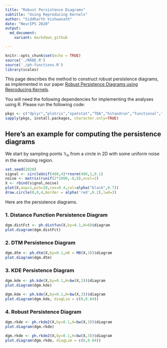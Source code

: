 ```yaml
---
title: "Robust Persistence Diagrams"
subtitle: "Using Reproducing Kernels"
author: "Siddharth Vishwanath"
date: "NeurIPS 2020"
output:
  md_document:
    variant: markdown_github

---
```



```r
knitr::opts_chunk$set(echo = TRUE)
source('./RKDE.R')
source('./ph-functions.R')
library(scales)
```

This page describes the method to construct robust persistence diagrams, as implemented in our paper [Robust Persistence Diagrams using Reproducing Kernels](https://arxiv.org/abs/2006.10012). 

You will need the following dependencies for implementing the analyses using R. Please run the following code:

``` r
pkgs <- c("dplyr","plotrix","spatstat","TDA","hitandrun","functional","Rfast","plotly","viridis","plot3D")
sapply(pkgs, install.packages, character.only=TRUE)
```

## Here’s an example for computing the persistence diagrams

We start by sampling points $\mathbb{X}_n$ from a circle in 2D with some uniform noise in the enclosing region. 


```r
set.seed(2020)
signal <- circleUnif(400,4)*rnorm(400,1,0.1)
noise <- matrix(runif(2*1000,-8,8),ncol=2)
X <- rbind(signal,noise)
plot(X,asp=1,pch=20,cex=0.4,col=alpha("black",0.7))
draw.circle(0,0,4,border = alpha('red',0.2),lwd=3)
```

Here are the persistence diagrams. 

### 1. Distance Function Persistence Diagram
```r
dgm.distFct <- ph.distfun(X,by=0.1,H=0)$diagram
plot.diagram(dgm.distFct)
```


### 2. DTM Persistence Diagram
```r
dgm.dtm <- ph.dtm(X,by=0.1,m0 = M0(X,3))$diagram
plot.diagram(dgm.dtm)
```


### 3. KDE Persistence Diagram
```r
dgm.kde <- ph.kde(X,by=0.1,H=bw(X,3))$diagram
plot.diagram(dgm.kde)
```

```r
dgm.kde <- ph.kde(X,by=0.1,H=bw(X,3))$diagram
plot.diagram(dgm.kde, diagLim = c(0,0.04))
```



### 4. Robust Persistence Diagram
```r
dgm.rkde <- ph.rkde2(X,by=0.1,H=bw(X,3))$diagram
plot.diagram(dgm.rkde)
```

```r
dgm.rkde <- ph.rkde2(X,by=0.1,H=bw(X,3))$diagram
plot.diagram(dgm.rkde, diagLim = c(0,0.04))
```